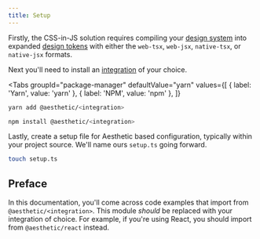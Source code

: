```yaml
---
title: Setup
---
```



Firstly, the CSS-in-JS solution requires compiling your [design system](../../design-system.md) into
expanded [design tokens](../../design-tokens/web/tsx.md) with either the `web-tsx`, `web-jsx`,
`native-tsx`, or `native-jsx` formats.

Next you'll need to install an [integration](../../integrations.md) of your choice.

<Tabs
  groupId="package-manager"
  defaultValue="yarn"
  values={[
    { label: 'Yarn', value: 'yarn' },
    { label: 'NPM', value: 'npm' },
  ]}
>
  <TabItem value="yarn">

```bash
yarn add @aesthetic/<integration>
```

  </TabItem>
  <TabItem value="npm">

```bash
npm install @aesthetic/<integration>
```

  </TabItem>
</Tabs>

Lastly, create a setup file for Aesthetic based configuration, typically within your project source.
We'll name ours `setup.ts` going forward.

```bash
touch setup.ts
```

## Preface

In this documentation, you'll come across code examples that import from `@aesthetic/<integration>`.
This module _should_ be replaced with your integration of choice. For example, if you're using
React, you should import from `@aesthetic/react` instead.
